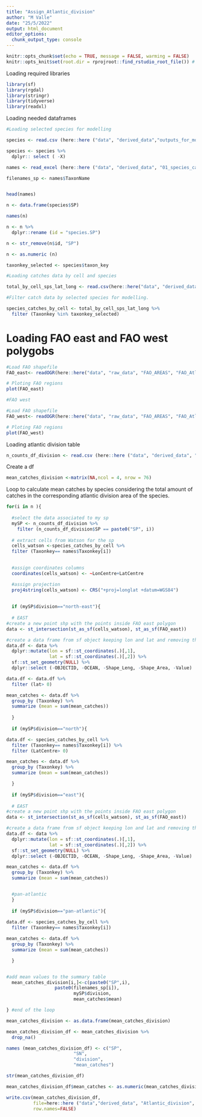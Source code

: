 ```yaml
---
title: "Assign_Atlantic_division"
author: "M Valle"
date: "25/5/2022"
output: html_document
editor_options: 
  chunk_output_type: console
---
```


```r
knitr::opts_chunk$set(echo = TRUE, message = FALSE, warming = FALSE)
knitr::opts_knit$set(root.dir = rprojroot::find_rstudio_root_file()) # to set up the root directory to the R project path. otherwise knitr uses the path of the markdown document as root directory
```

Loading required libraries

```r
library(sf)
library(rgdal)
library(stringr)
library(tidyverse)
library(readxl)
```

Loading needed dataframes 
```r
#Loading selected species for modelling 

species <- read.csv (here::here ("data", "derived_data","outputs_for_modelling", "species_for_modelling.csv"),  sep = ",")

species <- species %>% 
  dplyr:: select ( -X) 

names <- read_excel (here::here ("data", "derived_data", "01_species_catches", "fish_and_tuna_long_list_75_Atlantic.xlsx"))

filenames_sp <- names$TaxonName


head(names)

n <- data.frame(species$SP)

names(n)

n <- n %>% 
  dplyr::rename (id = "species.SP")

n <- str_remove(n$id, "SP")

n <- as.numeric (n)

taxonkey_selected <- species$taxon_key

#Loading catches data by cell and species

total_by_cell_sps_lat_long <- read.csv(here::here("data", "derived_data", "01_species_catches", "total_catches_by_cell_sps_lat_long.csv"))

#Filter catch data by selected species for modelling. 

species_catches_by_cell <- total_by_cell_sps_lat_long %>% 
  filter (Taxonkey %in% taxonkey_selected) 

```

# Loading FAO east and FAO west polygobs
```r
#Load FAO shapefile
FAO_east<- readOGR(here::here("data", "raw_data", "FAO_AREAS", "FAO_Atlantic_EAST.shp"))

# Ploting FAO regions
plot(FAO_east)

#FAO west

#Load FAO shapefile
FAO_west<- readOGR(here::here("data", "raw_data", "FAO_AREAS", "FAO_Atlantic_WEST.shp"))

# Ploting FAO regions
plot(FAO_west)
```

Loading atlantic division table

```r
n_counts_df_division <- read.csv (here::here ("data", "derived_data", "Atlantic_division", "n_counts_df_division.csv"),  sep = ",")
```

Create a df
```r
mean_catches_division <-matrix(NA,ncol = 4, nrow = 76)
```

Loop to calculate mean catches by species considering the total amount of catches in the corresponding atlantic division area of the species. 
```r
for(i in n ){
  
  #select the data associated to my sp
  mySP <- n_counts_df_division %>% 
    filter (n_counts_df_division$SP == paste0("SP", i))
  
  # extract cells from Watson for the sp
  cells_watson <-species_catches_by_cell %>% 
  filter (Taxonkey== names$Taxonkey[i]) 
  

  #assign coordinates columns  
  coordinates(cells_watson) <- ~LonCentre+LatCentre

  #assign projection
  proj4string(cells_watson) <- CRS("+proj=longlat +datum=WGS84")
  
  
  if (mySP$division=="north-east"){
  
  # EAST 
#create a new point shp with the points inside FAO east polygon
data <- st_intersection(st_as_sf(cells_watson), st_as_sf(FAO_east))

#create a data frame from sf object keeping lon and lat and removing those columns that are not needed
data.df <- data %>%
  dplyr::mutate(lon = sf::st_coordinates(.)[,1],
                lat = sf::st_coordinates(.)[,2]) %>%
  sf::st_set_geometry(NULL) %>%
  dplyr::select (-OBJECTID, -OCEAN, -Shape_Leng, -Shape_Area, -Value)

data.df <- data.df %>% 
  filter (lat> 0)

mean_catches <- data.df %>%
  group_by (Taxonkey) %>% 
  summarize (mean = sum(mean_catches))
    
  }
  
  if (mySP$division=="north"){

data.df <- species_catches_by_cell %>% 
  filter (Taxonkey== names$Taxonkey[i]) %>% 
  filter (LatCentre> 0)    

mean_catches <- data.df %>%
  group_by (Taxonkey) %>% 
  summarize (mean = sum(mean_catches)) 

  }
  
  if (mySP$division=="east"){
    
  # EAST 
#create a new point shp with the points inside FAO east polygon
data <- st_intersection(st_as_sf(cells_watson), st_as_sf(FAO_east))

#create a data frame from sf object keeping lon and lat and removing those columns that are not needed
data.df <- data %>%
  dplyr::mutate(lon = sf::st_coordinates(.)[,1],
                lat = sf::st_coordinates(.)[,2]) %>%
  sf::st_set_geometry(NULL) %>%
  dplyr::select (-OBJECTID, -OCEAN, -Shape_Leng, -Shape_Area, -Value)

mean_catches <- data.df %>%
  group_by (Taxonkey) %>% 
  summarize (mean = sum(mean_catches))


  #pan-atlantic
  }
  
  if (mySP$division=="pan-atlantic"){
  
data.df <- species_catches_by_cell %>% 
  filter (Taxonkey== names$Taxonkey[i])

mean_catches <- data.df %>%
  group_by (Taxonkey) %>% 
  summarize (mean = sum(mean_catches))

  }


#add mean values to the summary table
  mean_catches_division[i,]<-c(paste0("SP",i),
                  paste0(filenames_sp[i]),
                         mySP$division,
                         mean_catches$mean)

} #end of the loop

mean_catches_division <- as.data.frame(mean_catches_division)

mean_catches_division_df <- mean_catches_division %>% 
  drop_na()

names (mean_catches_division_df) <- c("SP",
                         "SN",
                         "division", 
                         "mean_catches")

str(mean_catches_division_df)

mean_catches_division_df$mean_catches <- as.numeric(mean_catches_division_df$mean_catches)

write.csv(mean_catches_division_df, 
          file=here::here ("data","derived_data", "Atlantic_division", "mean_catches_division_df.csv"), 
          row.names=FALSE)

```


